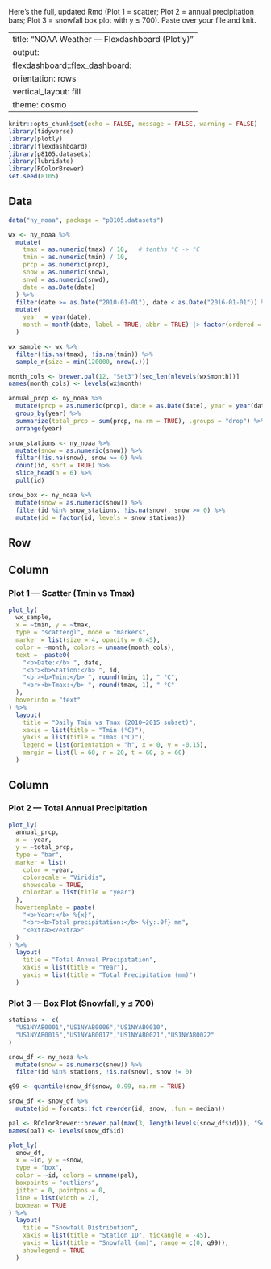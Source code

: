 Here’s the full, updated Rmd (Plot 1 = scatter; Plot 2 = annual precipitation bars; Plot 3 = snowfall box plot with y ≤ 700). Paste over your file and knit.


---
title: "NOAA Weather — Flexdashboard (Plotly)"
output:
  flexdashboard::flex_dashboard:
    orientation: rows
    vertical_layout: fill
    theme: cosmo
---

```r
knitr::opts_chunk$set(echo = FALSE, message = FALSE, warning = FALSE)
library(tidyverse)
library(plotly)
library(flexdashboard)
library(p8105.datasets)
library(lubridate)
library(RColorBrewer)
set.seed(8105)
```

## Data

```r
data("ny_noaa", package = "p8105.datasets")

wx <- ny_noaa %>%
  mutate(
    tmax = as.numeric(tmax) / 10,   # tenths °C -> °C
    tmin = as.numeric(tmin) / 10,
    prcp = as.numeric(prcp),
    snow = as.numeric(snow),
    snwd = as.numeric(snwd),
    date = as.Date(date)
  ) %>%
  filter(date >= as.Date("2010-01-01"), date < as.Date("2016-01-01")) %>%
  mutate(
    year  = year(date),
    month = month(date, label = TRUE, abbr = TRUE) |> factor(ordered = TRUE)
  )

wx_sample <- wx %>%
  filter(!is.na(tmax), !is.na(tmin)) %>%
  sample_n(size = min(120000, nrow(.)))

month_cols <- brewer.pal(12, "Set3")[seq_len(nlevels(wx$month))]
names(month_cols) <- levels(wx$month)

annual_prcp <- ny_noaa %>%
  mutate(prcp = as.numeric(prcp), date = as.Date(date), year = year(date)) %>%
  group_by(year) %>%
  summarize(total_prcp = sum(prcp, na.rm = TRUE), .groups = "drop") %>%
  arrange(year)

snow_stations <- ny_noaa %>%
  mutate(snow = as.numeric(snow)) %>%
  filter(!is.na(snow), snow >= 0) %>%
  count(id, sort = TRUE) %>%
  slice_head(n = 6) %>%
  pull(id)

snow_box <- ny_noaa %>%
  mutate(snow = as.numeric(snow)) %>%
  filter(id %in% snow_stations, !is.na(snow), snow >= 0) %>%
  mutate(id = factor(id, levels = snow_stations))
```

## Row

## Column {data-width=65}

### Plot 1 — Scatter (Tmin vs Tmax)

```r
plot_ly(
  wx_sample,
  x = ~tmin, y = ~tmax,
  type = "scattergl", mode = "markers",
  marker = list(size = 4, opacity = 0.45),
  color = ~month, colors = unname(month_cols),
  text = ~paste0(
    "<b>Date:</b> ", date,
    "<br><b>Station:</b> ", id,
    "<br><b>Tmin:</b> ", round(tmin, 1), " °C",
    "<br><b>Tmax:</b> ", round(tmax, 1), " °C"
  ),
  hoverinfo = "text"
) %>%
  layout(
    title = "Daily Tmin vs Tmax (2010–2015 subset)",
    xaxis = list(title = "Tmin (°C)"),
    yaxis = list(title = "Tmax (°C)"),
    legend = list(orientation = "h", x = 0, y = -0.15),
    margin = list(l = 60, r = 20, t = 60, b = 60)
  )
```

## Column {data-width=35}

### Plot 2 — Total Annual Precipitation

```r
plot_ly(
  annual_prcp,
  x = ~year,
  y = ~total_prcp,
  type = "bar",
  marker = list(
    color = ~year,
    colorscale = "Viridis",
    showscale = TRUE,
    colorbar = list(title = "year")
  ),
  hovertemplate = paste(
    "<b>Year:</b> %{x}",
    "<br><b>Total precipitation:</b> %{y:.0f} mm",
    "<extra></extra>"
  )
) %>%
  layout(
    title = "Total Annual Precipitation",
    xaxis = list(title = "Year"),
    yaxis = list(title = "Total Precipitation (mm)")
  )
```

### Plot 3 — Box Plot (Snowfall, y ≤ 700)

```r

stations <- c(
  "US1NYAB0001","US1NYAB0006","US1NYAB0010",
  "US1NYAB0016","US1NYAB0017","US1NYAB0021","US1NYAB0022"
)

snow_df <- ny_noaa %>%
  mutate(snow = as.numeric(snow)) %>%
  filter(id %in% stations, !is.na(snow), snow != 0)

q99 <- quantile(snow_df$snow, 0.99, na.rm = TRUE)

snow_df <- snow_df %>%
  mutate(id = forcats::fct_reorder(id, snow, .fun = median))

pal <- RColorBrewer::brewer.pal(max(3, length(levels(snow_df$id))), "Set2")
names(pal) <- levels(snow_df$id)

plot_ly(
  snow_df,
  x = ~id, y = ~snow,
  type = "box",
  color = ~id, colors = unname(pal),
  boxpoints = "outliers",
  jitter = 0, pointpos = 0,
  line = list(width = 2),
  boxmean = TRUE
) %>%
  layout(
    title = "Snowfall Distribution",
    xaxis = list(title = "Station ID", tickangle = -45),
    yaxis = list(title = "Snowfall (mm)", range = c(0, q99)),
    showlegend = TRUE
  )


```

```
```
